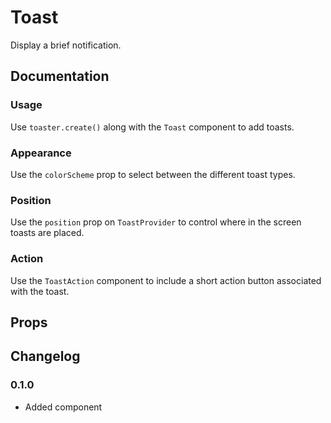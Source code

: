 # Toast

Display a brief notification.

## Documentation

### Usage

Use `toaster.create()` along with the `Toast` component to add toasts.

<ax-demo name="toast/usage" />

### Appearance

Use the `colorScheme` prop to select between the different toast types.

<ax-demo name="toast/appearance-usage" />

### Position

Use the `position` prop on `ToastProvider` to control where in the screen toasts are placed.

<ax-demo name="toast/position-usage" />

### Action

Use the `ToastAction` component to include a short action button associated with the toast.

<ax-demo name="toast/action-usage" />

## Props

<ax-props-table component="Toast" />

<ax-props-table component="ToastAction" />

<ax-props-table component="ToastProvider" />

<ax-props-table component="ToastTitle" />

## Changelog

### 0.1.0

- Added component
